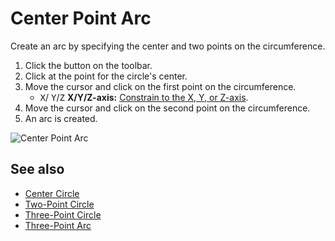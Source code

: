 
# Center Point Arc

<Reference shortcut='' command='Center Point Arc' button='Toolbar' />

Create an arc by specifying the center and two points on the circumference.

1. Click the button <ButtonIcon type="button-center-point-arc" /> on the toolbar.
2. Click at the point for the circle's center.
3. Move the cursor and click on the first point on the circumference.
   - <kbd>X</kbd>/ <kbd>Y</kbd>/<kbd>Z</kbd> **X/Y/Z-axis:** [Constrain to the X, Y, or Z-axis](./sketching-essentials#constrain-to-an-axis).
4. Move the cursor and click on the second point on the circumference.
5. An arc is created.

![Center Point Arc](/img/center-point-arc.gif)

## See also
- [Center Circle](./center-circle)
- [Two-Point Circle](./two-point-circle)
- [Three-Point Circle](./three-point-circle)
- [Three-Point Arc](./three-point-arc)





